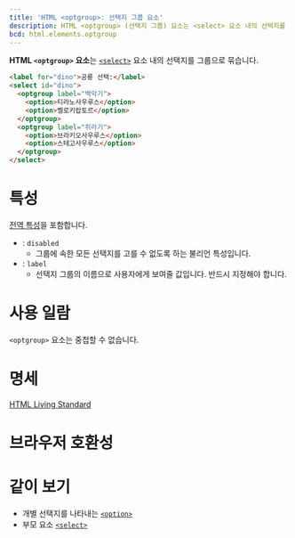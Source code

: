 ```yaml
---
title: 'HTML <optgroup>: 선택지 그룹 요소'
description: HTML <optgroup> (선택지 그룹) 요소는 <select> 요소 내의 선택지를 그룹으로 묶습니다.
bcd: html.elements.optgroup
---
```


**HTML `<optgroup>` 요소**는 [`<select>`](./select) 요소 내의 선택지를 그룹으로 묶습니다.

<HTMLDemo height={40}>

```html
<label for="dino">공룡 선택:</label>
<select id="dino">
  <optgroup label="백악기">
    <option>티라노사우루스</option>
    <option>벨로키랍토르</option>
  </optgroup>
  <optgroup label="쥐라기">
    <option>브라키오사우루스</option>
    <option>스테고사우루스</option>
  </optgroup>
</select>
```

</HTMLDemo>

# 특성

[전역 특성](/docs/Web/HTML/Global_attributes)을 포함합니다.

- : `disabled`
  - 그룹에 속한 모든 선택지를 고를 수 없도록 하는 불리언 특성입니다.
- : `label`
  - 선택지 그룹의 이름으로 사용자에게 보여줄 값입니다. 반드시 지정해야 합니다.

# 사용 일람

`<optgroup>` 요소는 중첩할 수 없습니다.

# 명세

[HTML Living Standard](https://html.spec.whatwg.org/multipage/form-elements.html#the-optgroup-element)

# 브라우저 호환성

<BrowserCompat data={props.bcd} />

# 같이 보기

- 개별 선택지를 나타내는 [`<option>`](./option)
- 부모 요소 [`<select>`](./select)
